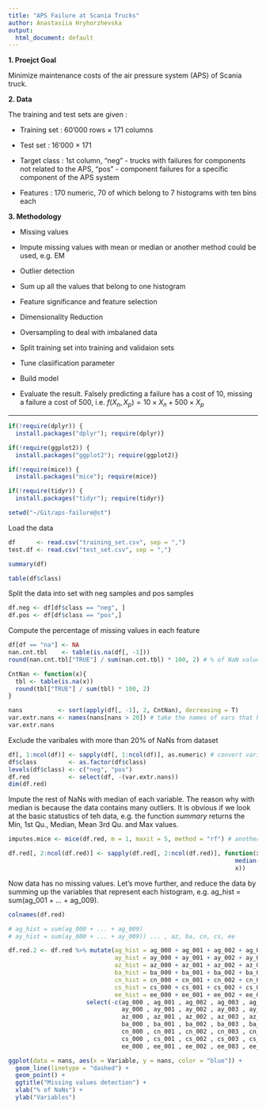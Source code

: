 ```yaml
---
title: "APS Failure at Scania Trucks"
author: Anastasiia Hryhorzhevska
output: 
  html_document: default
---
```


**1. Proejct Goal**

Minimize maintenance costs of the air pressure system (APS) of Scania truck.

**2. Data **

The training and test sets are given :

 * Training set :  60'000 rows $\times$ 171 columns

 * Test set : 16'000 $\times$ 171

 * Target class : 1st column, "neg" - trucks with failures for components not related to the APS, "pos" - component failures for a specific component of the APS system 

 * Features : 170 numeric, 70 of which belong to 7 histograms with ten bins each

**3. Methodology**

* Missing values

* Impute missing values with mean or median or another method could be used, e.g. EM

* Outlier detection

* Sum up all the values that belong to one histogram

* Feature significance and feature selection

* Dimensionality Reduction

* Oversampling to deal with imbalaned data

* Split training set into training and validaion sets

* Tune clasiification parameter

* Build model

* Evaluate the result. Falsely predicting a failure has a cost of 10, missing a failure a cost of 500, i.e. $f(X_n, X_p) = 10 \times X_n + 500 \times X_p$

---

```r
if(!require(dplyr)) {
  install.packages("dplyr"); require(dplyr)}

if(!require(ggplot2)) {
  install.packages("ggplot2"); require(ggplot2)}

if(!require(mice)) {
  install.packages("mice"); require(mice)}

if(!require(tidyr)) {
  install.packages("tidyr"); require(tidyr)}
```

```r
setwd("~/Git/aps-failure@st")
```

Load the data

```r
df      <- read.csv("training_set.csv", sep = ",") 
test.df <- read.csv("test_set.csv", sep = ",") 
```

```r
summary(df)
```

```r
table(df$class)
```
Split the data into set with neg samples and pos samples

```r
df.neg <- df[df$class == "neg", ]
df.pos <- df[df$class == "pos",]
```

Compute the percentage of missing values in each feature

```r
df[df == "na"] <- NA
nan.cnt.tbl    <- table(is.na(df[, -1]))
round(nan.cnt.tbl["TRUE"] / sum(nan.cnt.tbl) * 100, 2) # % of NaN value in the entire ds
```

```r
CntNan <- function(x){
  tbl <- table(is.na(x))
  round(tbl["TRUE"] / sum(tbl) * 100, 2)
}

nans          <- sort(apply(df[, -1], 2, CntNan), decreasing = T)
var.extr.nans <- names(nans[nans > 20]) # take the names of vars that have more than 20% of nans and remove this vars from dataset, other nans will be imputed with mean
var.extr.nans
```

Exclude the varibales with more than 20% of NaNs from dataset

```r
df[, 1:ncol(df)] <- sapply(df[, 1:ncol(df)], as.numeric) # convert variables to numeric type
df$class         <- as.factor(df$class)
levels(df$class) <- c("neg", "pos")
df.red           <- select(df, -(var.extr.nans))
dim(df.red)
```

Impute the rest of NaNs with median of each variable. The reason why with median is because the data contains many outliers. It is obvious if we look at the basic statustics of teh data, e.g. the function $summary$ returns the Min, 1st Qu., Median, Mean 3rd Qu. and Max values.

```r
imputes.mice <- mice(df.red, m = 1, maxit = 5, method = "rf") # another method that uses random forest but time costly: we will have 1 imputed datasets, every ds will be created after a maximum of 5 iterations

df.red[, 2:ncol(df.red)] <- sapply(df.red[, 2:ncol(df.red)], function(x) ifelse(is.na(x), 
                                                                median(x, na.rm = T),
                                                                x))

```

Now data has no missing values. Let's move further, and reduce the data by summing up the variables that represent each histogram, e.g. ag_hist = sum(ag_001 + ... + ag_009). 

```r
colnames(df.red)
```

```r
# ag_hist = sum(ag_000 + ... + ag_009)
# ay_hist = sum(ay_000 + ... + ay_009)) ... , az, ba, cn, cs, ee

df.red.2 <- df.red %>% mutate(ag_hist = ag_000 + ag_001 + ag_002 + ag_003 + ag_004 + ag_005 + ag_006 + ag_007 + ag_008 + ag_009,
                              ay_hist = ay_000 + ay_001 + ay_002 + ay_003 + ay_004 + ay_005 + ay_006 + ay_007 + ay_008 + ay_009,
                              az_hist = az_000 + az_001 + az_002 + az_003 + az_004 + az_005 + az_006 + az_007 + az_008 + az_009,
                              ba_hist = ba_000 + ba_001 + ba_002 + ba_003 + ba_004 + ba_005 + ba_006 + ba_007 + ba_008 + ba_009,
                              cn_hist = cn_000 + cn_001 + cn_002 + cn_003 + cn_004 + cn_005 + cn_006 + cn_007 + cn_008 + cn_009,
                              cs_hist = cs_000 + cs_001 + cs_002 + cs_003 + cs_004 + cs_005 + cs_006 + cs_007 + cs_008 + cs_009,
                              ee_hist = ee_000 + ee_001 + ee_002 + ee_003 + ee_004 + ee_005 + ee_006 + ee_007 + ee_008 + ee_009) %>%
                      select(-c(ag_000 , ag_001 , ag_002 , ag_003 , ag_004 , ag_005 , ag_006 , ag_007 , ag_008 , ag_009,
                                ay_000 , ay_001 , ay_002 , ay_003 , ay_004 , ay_005 , ay_006 , ay_007 , ay_008 , ay_009,
                                az_000 , az_001 , az_002 , az_003 , az_004 , az_005 , az_006 , az_007 , az_008 , az_009,
                                ba_000 , ba_001 , ba_002 , ba_003 , ba_004 , ba_005 , ba_006 , ba_007 , ba_008 , ba_009,
                                cn_000 , cn_001 , cn_002 , cn_003 , cn_004 , cn_005 , cn_006 , cn_007 , cn_008 , cn_009,
                                cs_000 , cs_001 , cs_002 , cs_003 , cs_004 , cs_005 , cs_006 , cs_007 , cs_008 , cs_009,
                                ee_000 , ee_001 , ee_002 , ee_003 , ee_004 , ee_005 , ee_006 , ee_007 , ee_008 , ee_009))
```

```r
ggplot(data = nans, aes(x = Variable, y = nans, color = "blue")) +
  geom_line(linetype = "dashed") +
  geom_point() + 
  ggtitle("Missing values detection") +
  xlab("% of NaNs") +
  ylab("Variables")
```
